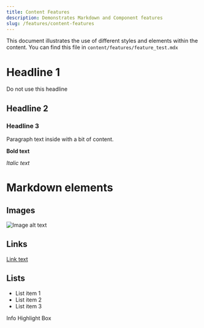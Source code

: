 ```yaml
---
title: Content Features
description: Demonstrates Markdown and Component features
slug: /features/content-features
---
```



This document illustrates the use of different styles and elements within the content. You can find this file in `content/features/feature_test.mdx`

# Headline 1
Do not use this headline

## Headline 2

### Headline 3

Paragraph text inside with a bit of content.

**Bold text**

*Italic text*


# Markdown elements

## Images
![Image alt text](images/test_image.png)

## Links
[Link text](www.google.com)

## Lists

* List item 1
* List item 2
* List item 3

<HighlightBox type="info">

Info Highlight Box

</HighlightBox>